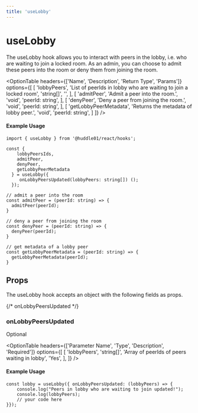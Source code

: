```yaml
---
title: 'useLobby'
---
```



# useLobby

The useLobby hook allows you to interact with peers in the lobby, i.e. who are waiting to join a locked room. As an admin, you can choose to admit these peers into the room or deny them from joining the room.

<OptionTable
  headers={['Name', 'Description', 'Return Type', 'Params']}
  options={[
    [
      'lobbyPeers',
      'List of peerIds in lobby who are waiting to join a locked room',
      'string[]',
      '',
    ],
    [
      'admitPeer',
      'Admit a peer into the room.',
      'void',
      'peerId: string',
    ],
    [
      'denyPeer',
      'Deny a peer from joining the room.',
      'void',
      'peerId: string',
    ],
    [
      'getLobbyPeerMetadata',
      'Returns the metadata of lobby peer.',
      'void',
      'peerId: string',
    ]
  ]}
/>

#### Example Usage

```tsx
import { useLobby } from '@huddle01/react/hooks';

const {
    lobbyPeersIds,
    admitPeer,
    denyPeer,
    getLobbyPeerMetadata
  } = useLobby({
     onLobbyPeersUpdated(lobbyPeers: string[]) ();
  });

// admit a peer into the room
const admitPeer = (peerId: string) => {
  admitPeer(peerId);
}

// deny a peer from joining the room
const denyPeer = (peerId: string) => {
  denyPeer(peerId);
}

// get metadata of a lobby peer
const getLobbyPeerMetadata = (peerId: string) => {
  getLobbyPeerMetadata(peerId);
}
```

## Props
The useLobby hook accepts an object with the following fields as props.

{/* onLobbyPeersUpdated */}
### <span className="font-mono font-semibold">onLobbyPeersUpdated</span>
<div className='w-20 mt-4'>
  <Pill>Optional</Pill>
</div>
<OptionTable
  headers={['Description', 'Return Type']}
  options={[
    [
      'This function will be called when the peers waiting in lobby are updated.',
      'void',
    ],
  ]}
/>

<OptionTable
  headers={['Parameter Name', 'Type', 'Description', 'Required']}
  options={[
    [
      'lobbyPeers',
      'string[]',
      'Array of peerIds of peers waiting in lobby',
      'Yes',
    ],
  ]}
/>

#### Example Usage

```tsx
const lobby = useLobby({ onLobbyPeersUpdated: (lobbyPeers) => {
	console.log("Peers in lobby who are waiting to join updated!");
    console.log(lobbyPeers);
    // your code here
}});
```